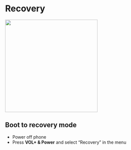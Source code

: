 # Recovery


<img src={RecoveryImg} width="300" />

## Boot to recovery mode
- Power off phone
- Press **VOL+ & Power** and select “Recovery” in the menu